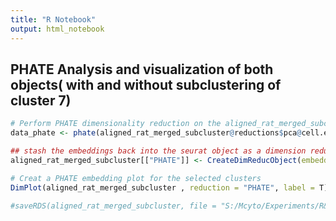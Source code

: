 ```yaml
---
title: "R Notebook"
output: html_notebook
---
```

## PHATE Analysis and visualization of both objects( with and without subclustering of cluster 7)


```r
# Perform PHATE dimensionality reduction on the aligned_rat_merged_subcluster object using PCA embeddings
data_phate <- phate(aligned_rat_merged_subcluster@reductions$pca@cell.embeddings)

## stash the embeddings back into the seurat object as a dimension reduction object
aligned_rat_merged_subcluster[["PHATE"]] <- CreateDimReducObject(embeddings = data_phate$embedding, key = "PHATE_", assay = DefaultAssay(aligned_rat_merged_subcluster))

# Creat a PHATE embedding plot for the selected clusters
DimPlot(aligned_rat_merged_subcluster , reduction = "PHATE", label = T) + ggtitle(label = "PHATE")
```
```r
#saveRDS(aligned_rat_merged_subcluster, file = "S:/Mcyto/Experiments/R&D/2023/Adel-cmv_scRNAseq/phate-embedding.rds")
```





